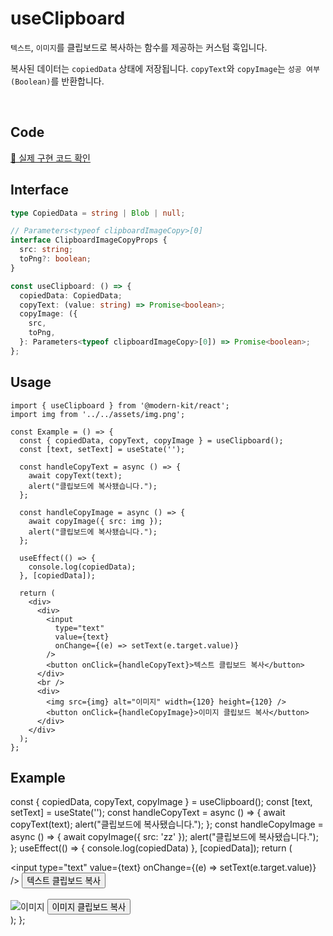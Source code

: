 
# useClipboard

`텍스트`, `이미지`를 클립보드로 복사하는 함수를 제공하는 커스텀 훅입니다. 

복사된 데이터는 `copiedData` 상태에 저장됩니다. `copyText`와 `copyImage`는 `성공 여부(Boolean)`를 반환합니다.

<br />

## Code
[🔗 실제 구현 코드 확인](https://github.com/modern-agile-team/modern-kit/blob/main/packages/react/src/hooks/useClipboard/index.ts)

## Interface
```ts title="typescript"
type CopiedData = string | Blob | null;

// Parameters<typeof clipboardImageCopy>[0]
interface ClipboardImageCopyProps {
  src: string;
  toPng?: boolean;
} 

const useClipboard: () => {
  copiedData: CopiedData;
  copyText: (value: string) => Promise<boolean>;
  copyImage: ({
    src,
    toPng,
  }: Parameters<typeof clipboardImageCopy>[0]) => Promise<boolean>;
};
```

## Usage
```tsx title="typescript"
import { useClipboard } from '@modern-kit/react';
import img from '../../assets/img.png';

const Example = () => {
  const { copiedData, copyText, copyImage } = useClipboard();
  const [text, setText] = useState('');

  const handleCopyText = async () => {
    await copyText(text);
    alert("클립보드에 복사됐습니다.");
  };

  const handleCopyImage = async () => {
    await copyImage({ src: img });
    alert("클립보드에 복사됐습니다.");
  };

  useEffect(() => {
    console.log(copiedData);
  }, [copiedData]);

  return (
    <div>
      <div>
        <input
          type="text"
          value={text}
          onChange={(e) => setText(e.target.value)}
        />
        <button onClick={handleCopyText}>텍스트 클립보드 복사</button>
      </div>
      <br />
      <div>
        <img src={img} alt="이미지" width={120} height={120} />
        <button onClick={handleCopyImage}>이미지 클립보드 복사</button>
      </div>
    </div>
  );
};
```

## Example

  const { copiedData, copyText, copyImage } = useClipboard();
  const [text, setText] = useState('');
  const handleCopyText = async () => {
    await copyText(text);
    alert("클립보드에 복사됐습니다.");
  };
  const handleCopyImage = async () => {
    await copyImage({ src: 'zz' });
    alert("클립보드에 복사됐습니다.");
  };
  useEffect(() => {
    console.log(copiedData)
  }, [copiedData]);
  return (
    <div>
      <div>
        <input
          type="text"
          value={text}
          onChange={(e) => setText(e.target.value)}
        />
        <button onClick={handleCopyText}>텍스트 클립보드 복사</button>
      </div>
      <br />
      <div>
        <img src={img} alt="이미지" width={120} height={120} />
        <button onClick={handleCopyImage}>이미지 클립보드 복사</button>
      </div>
    </div>
  );
};

<Example />
